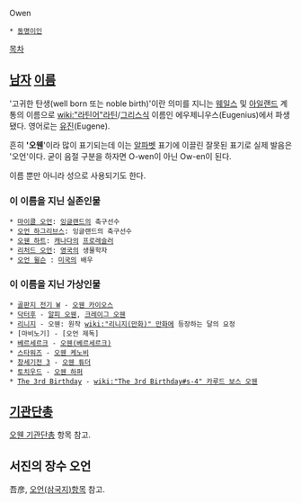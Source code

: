 Owen

 * [[동명이인]]

[[목차]]
== [[남자]] [[이름]] ==
'고귀한 탄생(well born 또는 noble birth)'이란 의미를 지니는 [[웨일스]] 및 [[아일랜드]] 계통의 이름으로 [[wiki:"라틴어"라틴]]/[[그리스]]식 이름인 에우제니우스(Eugenius)에서 파생됐다. 영어로는 [[유진]](Eugene).

흔히 ''''오웬''''이라 많이 표기되는데 이는 [[알파벳]] 표기에 이끌린 잘못된 표기로 실제 발음은 '오언'이다. 굳이 음절 구분을 하자면 O-wen이 아닌 Ow-en이 된다.

이름 뿐만 아니라 성으로 사용되기도 한다.

=== 이 이름을 지닌 실존인물 ===
 * [[마이클 오언]]: [[잉글랜드]]의 축구선수
 * [[오언 하그리브스]]: 잉글랜드의 축구선수
 * [[오웬 하트]]: [[캐나다]]의 [[프로레슬러]]
 * [[리처드 오언]]: [[영국]]의 생물학자
 * [[오언 윌슨]] : [[미국]]의 배우

=== 이 이름을 지닌 가상인물 ===
 * [[골판지 전기 W]] - [[오웬 카이오스]]
 * [[닥터후]] - [[알피 오웬]], [[크레이그 오웬]]
 * [[리니지]] - 오웬: 원작 [[wiki:"리니지(만화)" 만화]]에 등장하는 달의 요정
 * [마비노기] - [오언 제독]
 * [[베르세르크]] - [[오웬(베르세르크)]]
 * [[스타워즈]] - [[오웬 케노비]]
 * [[창세기전 3]] - [[오웬 튜더]]
 * [[토치우드]] - [[오웬 하퍼]]
 * [[The 3rd Birthday]] - [[wiki:"The 3rd Birthday#s-4" 카루드 보스 오웬]]

== [[기관단총]] ==
[[오웬 기관단총]] 항목 참고.

== 서진의 장수 오언 ==
吾彦, [[오언(삼국지)]]항목 참고.
